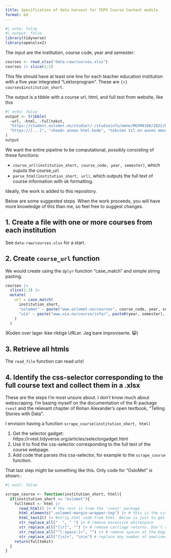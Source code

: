 ```yaml
---
title: Specification of data harvest for TEPS Course Content module
format: md
---
```


```r
#| echo: false
#| output: false
library(tidyverse)
library(openxlsx2)
```


The input are the institution, course code, year and semester:
```r
courses <- read_xlsx("data-raw/courses.xlsx")
courses |> slice(1:2)
```

This file should have at least one line for each teacher education institution with a five year integrated "Lektorprogram". These are `{r} courses$institution_short`. 

The output is a tibble with a course url, html, and full text from website, like this

```r
#| echo: false
output <- tribble(
  ~url, ~html, ~fulltekst,
  "https://student.oslomet.no/studier/-/studieinfo/emne/MGVM4100/2022/H%C3%98ST", "<head> html-koden [...]", "M5GEN100 Engelsk, emne ...",
  "https://[...]", "<head> annen html-kode", "teksten til en annen emnekode"
)
output
```

We want the entire pipeline to be computational, possibly consisting of these functions:

- `course_url(institution_short, course_code, year, semester)`, which ouputs the course_url.
- `parse_html(institution_short, url)`, which outputs the full text of course information with ok formatting.

Ideally, the work is added to this repository.

Below are some suggested steps. When the work proceeds, you will have more knowledge of this than me, so feel free to suggest changes.

## 1. Create a file with one or more courses from each institution

See `data-raw/courses.xlsx` for a start.

## 2. Create `course_url` function

We would create using the `dplyr` function "case_match" and simple string pasting.

```r
courses |> 
  slice(1:3) |> 
  mutate(
    url = case_match(
      institution_short,
      "oslomet" ~ paste("www.oslomet.no/courses", course_code, year, semester, "index.html", sep = "/"),
      "uia" ~ paste("www.uia.no/course/info/", paste0(year, semester), course_code, "index.html", sep = "/")
    )
  )
```

(Koden over lager ikke riktige URLer. Jeg bare improviserte. 😸)

## 3. Retrieve all htmls

The `read_file` function can read urls!

## 4. Identify the css-selector corresponding to the full course text and collect them in a .xlsx

These are the steps I'm most unsure about. I don't know much about webscraping. I'm basing myself on the documentation of the R-package `rvest` and the relevant chapter of Rohan Alexander's open textbook, "Telling Stories with Data".

I envision having a function `scrape_course(institution_short, html)`

1. Get the selector gadget: https://rvest.tidyverse.org/articles/selectorgadget.html
2. Use it to find the css-selector corresponding to the full text of the course webpage.
3. Add code that parses this css-selector, for example to the `scrape_course` function.

That last step might be something like this. Only code for "OsloMet" is shown.:

```r
#| eval: false

scrape_course <- function(institution_short, html){
  if(institution_short == "oslomet"){
    fulltekst <- html |> 
      read_html() |> # the rest is from the 'rvest' package
      html_elements(".oslomet-margin-wrapper-top") |> # this is the css-selector on oslomet pages
      html_text2() |> #strip html code from html. Below is just to get nice formatting:
      str_replace_all("  ", " ") |> # remove excessive whitespace
      str_replace_all("[\r]", "") |> # remove carriage returns. Don't remember why I put it in brackets
      str_replace_all("^[:space:]+", "") |> # remove spaces at the beginning of lines
      str_replace_all("[\n]+", "\n\n") # replace any number of newlines with two newlines
    return(fulltekst)
  } 
}
```

